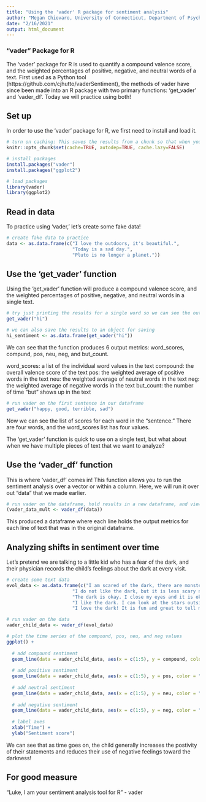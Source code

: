 ```yaml
---
title: "Using the 'vader' R package for sentiment analysis"
author: "Megan Chiovaro, University of Connecticut, Department of Psychological Sciences, Center for the Ecological Study of Perception and Action"
date: "2/16/2021"
output: html_document
---
```


### "vader" Package for R

The 'vader' package for R is used to quantify a compound valence score, and the weighted percentages of positive, negative, and neutral words of a text. First used as a Python tool (https://github.com/cjhutto/vaderSentiment), the methods of vader have since been made into an R package with two primary functions: 'get_vader' and 'vader_df'. Today we will practice using both!

## Set up

In order to use the 'vader' package for R, we first need to install and load it.

```r

# turn on caching: This saves the results from a chunk so that when you knit, it does not re-run the code chunk permitting all lines of code have remained the same. This saves on computation time!
knitr::opts_chunk$set(cache=TRUE, autodep=TRUE, cache.lazy=FALSE)

# install packages
install.packages("vader")
install.packages("ggplot2")

# load packages
library(vader)
library(ggplot2)

```

## Read in data

To practice using 'vader,' let's create some fake data!

```r

# create fake data to practice
data <- as.data.frame(c("I love the outdoors, it's beautiful.", 
                        "Today is a sad day.", 
                        "Pluto is no longer a planet."))

```

## Use the 'get_vader' function 

Using the 'get_vader' function will produce a compound valence score, and the weighted percentages of positive, negative, and neutral words in a single text.

```r

# try just printing the results for a single word so we can see the output
get_vader("hi")

# we can also save the results to an object for saving
hi_sentiment <- as.data.frame(get_vader("hi"))

```

We can see that the function produces 6 output metrics: word_scores, compund, pos, neu, neg, and but_count.

word_scores: a list of the individual word values in the text
compound: the overall valence score of the text
pos: the weighted average of positive words in the text
neu: the weighted average of neutral words in the text
neg: the weighted average of negative words in the text
but_count: the number of time "but" shows up in the text

```r

# run vader on the first sentence in our dataframe
get_vader("happy, good, terrible, sad")

```

Now we can see the list of scores for each word in the "sentence." There are four words, and the word_scores list has four values. 

The 'get_vader' function is quick to use on a single text, but what about when we have multiple pieces of text that we want to analyze?

## Use the 'vader_df' function 

This is where 'vader_df' comes in! This function allows you to run the sentiment analysis over a vector or within a column. Here, we will run it over out "data" that we made earlier.

```r

# run vader on the dataframe, hold results in a new dataframe, and view results
(vader_data_mult <- vader_df(data))

```

This produced a dataframe where each line holds the output metrics for each line of text that was in the original dataframe.

## Analyzing shifts in sentiment over time

Let's pretend we are talking to a little kid who has a fear of the dark, and their physician records the child's feelings about the dark at every visit.

```r

# create some text data
evol_data <- as.data.frame(c("I am scared of the dark, there are monsters under the bed that are very bad. I hate them. They make me feel in danger.", 
                        "I do not like the dark, but it is less scary now.", 
                        "The dark is okay. I close my eyes and it is okay.",
                        "I like the dark. I can look at the stars outside.",
                        "I love the dark! It is fun and great to tell mystery stories!")) 

# run vader on the data
vader_child_data <- vader_df(evol_data)

# plot the time series of the compound, pos, neu, and neg values
ggplot() +
  
  # add compound sentiment
  geom_line(data = vader_child_data, aes(x = c(1:5), y = compound, color = "compound")) +
  
  # add positive sentiment
  geom_line(data = vader_child_data, aes(x = c(1:5), y = pos, color = "positive")) +
  
  # add neutral sentiment
  geom_line(data = vader_child_data, aes(x = c(1:5), y = neu, color = "neutral")) +
  
  # add negative sentiment
  geom_line(data = vader_child_data, aes(x = c(1:5), y = neg, color = "negative")) +
  
  # label axes
  xlab("Time") +
  ylab("Sentiment score")

```

We can see that as time goes on, the child generally increases the postivity of their statements and reduces their use of negative feelings toward the darkness!

## For good measure

"Luke, I am your sentiment analysis tool for R" - vader